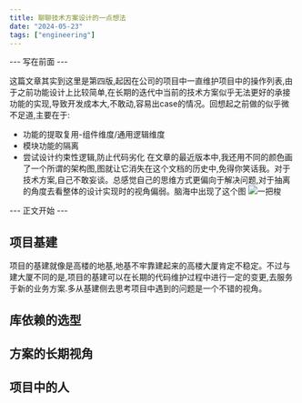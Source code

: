 ```yaml
---
title: 聊聊技术方案设计的一点想法
date: "2024-05-23"
tags: ["engineering"]
---
```


--- 写在前面 ---  

这篇文章其实到这里是第四版,起因在公司的项目中一直维护项目中的操作列表,由于之前功能设计上比较简单,在长期的迭代中当前的技术方案似乎无法更好的承接功能的实现,导致开发成本大,不敢动,容易出case的情况。回想起之前做的似乎微不足道,主要在于:
* 功能的提取复用-组件维度/通用逻辑维度
* 模块功能的隔离
* 尝试设计约束性逻辑,防止代码劣化 
在文章的最近版本中,我还用不同的颜色画了一个所谓的架构图,图就让它消失在这个文档的历史中,免得你笑话我。对于技术方案,自己不敢妄谈。总感觉自己的思维方式更偏向于解决问题,对于抽离的角度去看整体的设计实现时的视角偏弱。脑海中出现了这个图
![一把梭](/static/images/thoughtStatic/codeRefactor/jquery.png)  

--- 正文开始 ---  

## 项目基建
项目的基建就像是高楼的地基,地基不牢靠建起来的高楼大厦肯定不稳定。不过与建大厦不同的是,项目的基建可以在长期的代码维护过程中进行一定的变更,去服务于新的业务方案.多从基建侧去思考项目中遇到的问题是一个不错的视角。

## 库依赖的选型


## 方案的长期视角

## 项目中的人






